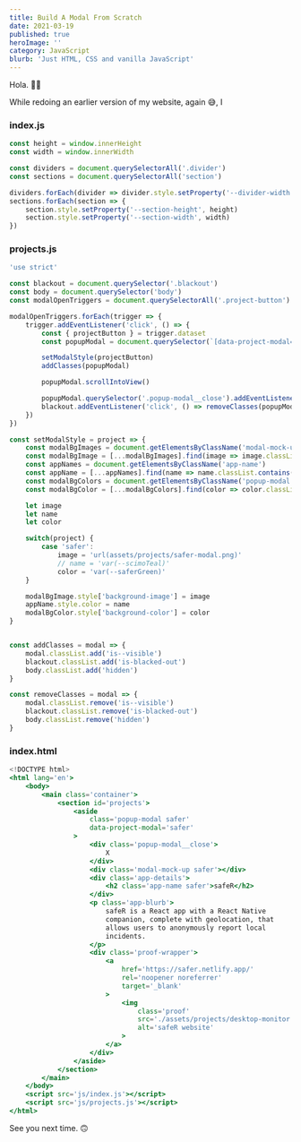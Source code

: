 ```yaml
---
title: Build A Modal From Scratch
date: 2021-03-19
published: true
heroImage: ''
category: JavaScript
blurb: 'Just HTML, CSS and vanilla JavaScript'
---
```


Hola. 👋🏾

While redoing an earlier version of my website, again 😅, I

### index.js
```jsx
const height = window.innerHeight
const width = window.innerWidth

const dividers = document.querySelectorAll('.divider')
const sections = document.querySelectorAll('section')

dividers.forEach(divider => divider.style.setProperty('--divider-width', width))
sections.forEach(section => {
	section.style.setProperty('--section-height', height)
	section.style.setProperty('--section-width', width)
})
```

### projects.js
```jsx
'use strict'

const blackout = document.querySelector('.blackout')
const body = document.querySelector('body')
const modalOpenTriggers = document.querySelectorAll('.project-button')

modalOpenTriggers.forEach(trigger => {
	trigger.addEventListener('click', () => {
		const { projectButton } = trigger.dataset
		const popupModal = document.querySelector(`[data-project-modal='${projectButton}']`)

		setModalStyle(projectButton)
		addClasses(popupModal)

		popupModal.scrollIntoView()

		popupModal.querySelector('.popup-modal__close').addEventListener('click', () => removeClasses(popupModal))
		blackout.addEventListener('click', () => removeClasses(popupModal))
	})
})

const setModalStyle = project => {
	const modalBgImages = document.getElementsByClassName('modal-mock-up')
	const modalBgImage = [...modalBgImages].find(image => image.classList.contains(`${project}`))
	const appNames = document.getElementsByClassName('app-name')
	const appName = [...appNames].find(name => name.classList.contains(`${project}`))
	const modalBgColors = document.getElementsByClassName('popup-modal')
	const modalBgColor = [...modalBgColors].find(color => color.classList.contains(`${project}`))

	let image
	let name
	let color

	switch(project) {
		case 'safer':
			image = 'url(assets/projects/safer-modal.png)'
			// name = 'var(--scimoTeal)'
			color = 'var(--saferGreen)'
	}

	modalBgImage.style['background-image'] = image
	appName.style.color = name
	modalBgColor.style['background-color'] = color
}


const addClasses = modal => {
	modal.classList.add('is--visible')
	blackout.classList.add('is-blacked-out')
	body.classList.add('hidden')
}

const removeClasses = modal => {
	modal.classList.remove('is--visible')
	blackout.classList.remove('is-blacked-out')
	body.classList.remove('hidden')
}
```

### index.html
```jsx
<!DOCTYPE html>
<html lang='en'>
	<body>
		<main class='container'>
			<section id='projects'>
				<aside
					class='popup-modal safer'
					data-project-modal='safer'
				>
					<div class='popup-modal__close'>
						X
					</div>
					<div class='modal-mock-up safer'></div>
					<div class='app-details'>
						<h2 class='app-name safer'>safeR</h2>
					</div>
					<p class='app-blurb'>
						safeR is a React app with a React Native
						companion, complete with geolocation, that
						allows users to anonymously report local
						incidents.
					</p>
					<div class='proof-wrapper'>
						<a
							href='https://safer.netlify.app/'
							rel='noopener noreferrer'
							target='_blank'
						>
							<img
								class='proof'
								src='./assets/projects/desktop-monitor.svg'
								alt='safeR website'
							>
						</a>
					</div>
				</aside>
			</section>
		</main>
	</body>
	<script src='js/index.js'></script>
	<script src='js/projects.js'></script>
</html>
```

See you next time. 🙃
